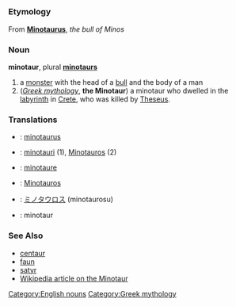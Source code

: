 =={{en}}==
[[Category:English nouns]]
===Etymology===
From {{la}} '''[[Minotaurus]]''', ''the bull of Minos''

===Noun===
'''minotaur''', plural '''[[minotaurs]]'''

#a [[monster]] with the head of a [[bull]] and the body of a man
#(''[[w:Greek mythology|Greek mythology]]'', '''the Minotaur''') a minotaur who dwelled in the [[labyrinth]] in [[Crete]], who was killed by [[Theseus]]. [[Category:Greek mythology]]

===Translations===
*{{nl}}: [[minotaurus]]
*{{fi}}: [[minotauri]] (1), [[Minotauros]] (2)
*{{fr}}: [[minotaure]]
*{{de}}: [[Minotauros]]
*{{ja}}: [[ミノタウロス]] (minotaurosu)
*{{pl}}: minotaur

===See Also===
*[[centaur]]
*[[faun]]
*[[satyr]]
*[[w:minotaur|Wikipedia article on the Minotaur]]